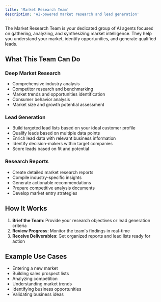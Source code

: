 ```yaml
---
title: 'Market Research Team'
description: 'AI-powered market research and lead generation'
---
```


The Market Research Team is your dedicated group of AI agents focused on gathering, analyzing, and synthesizing market intelligence. They help you understand your market, identify opportunities, and generate qualified leads.

## What This Team Can Do

### Deep Market Research
- Comprehensive industry analysis
- Competitor research and benchmarking
- Market trends and opportunities identification
- Consumer behavior analysis
- Market size and growth potential assessment

### Lead Generation
- Build targeted lead lists based on your ideal customer profile
- Qualify leads based on multiple data points
- Enrich lead data with relevant business information
- Identify decision-makers within target companies
- Score leads based on fit and potential

### Research Reports
- Create detailed market research reports
- Compile industry-specific insights
- Generate actionable recommendations
- Prepare competitive analysis documents
- Develop market entry strategies

## How It Works

1. **Brief the Team**: Provide your research objectives or lead generation criteria
2. **Review Progress**: Monitor the team's findings in real-time
3. **Receive Deliverables**: Get organized reports and lead lists ready for action

## Example Use Cases

- Entering a new market
- Building sales prospect lists
- Analyzing competition
- Understanding market trends
- Identifying business opportunities
- Validating business ideas 